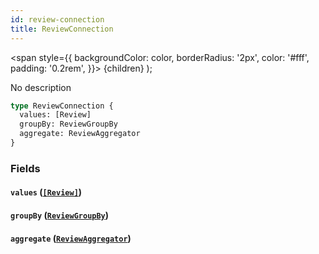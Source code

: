 ```yaml
---
id: review-connection
title: ReviewConnection
---
```


<span
style={{
      backgroundColor: color,
      borderRadius: '2px',
      color: '#fff',
      padding: '0.2rem',
    }}>
{children}
</span>
);

No description

```graphql
type ReviewConnection {
  values: [Review]
  groupBy: ReviewGroupBy
  aggregate: ReviewAggregator
}
```

### Fields

#### `values` ([`[Review]`](/v1/objects/review))

#### `groupBy` ([`ReviewGroupBy`](/v1/objects/review-group-by))

#### `aggregate` ([`ReviewAggregator`](/v1/objects/review-aggregator))
